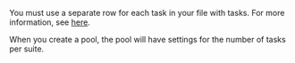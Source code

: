 <Cut title="Why does the preview display all the photos from the file with tasks at once?">

You must use a separate row for each task in your file with tasks. For more information, see [here](https://toloka.ai/en/docs/guide/concepts/pool_csv).

When you create a pool, the pool will have settings for the number of tasks per suite.

</Cut>